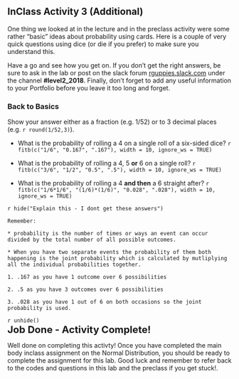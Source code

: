 ## InClass Activity 3 (Additional)

One thing we looked at in the lecture and in the preclass activity were some rather "basic" ideas about probability using cards. Here is a couple of very quick questions using dice (or die if you prefer) to make sure you understand this. 

Have a go and see how you get on. If you don't get the right answers, be sure to ask in the lab or post on the slack forum <a href = "https://rguppies.slack.com/" target = "_blank">rguppies.slack.com</a> under the channel **#level2_2018**. Finally, don't forget to add any useful information to your Portfolio before you leave it too long and forget.

### Back to Basics

Show your answer either as a fraction (e.g. 1/52) or to 3 decimal places (e.g. `r round(1/52,3)`).  

* What is the probability of rolling a 4 on a single roll of a six-sided dice? `r fitb(c("1/6", "0.167", ".167"), width = 10, ignore_ws = TRUE)`

* What is the probability of rolling a 4, 5 **or** 6 on a single roll? `r fitb(c("3/6", "1/2", "0.5", ".5"), width = 10, ignore_ws = TRUE)`

* What is the probability of rolling a 4 **and then** a 6 straight after? `r fitb(c("1/6*1/6", "(1/6)*(1/6)", "0.028", ".028"), width = 10, ignore_ws = TRUE)`

`r hide("Explain this - I dont get these answers")`
```block
Remember: 

* probability is the number of times or ways an event can occur divided by the total number of all possible outcomes. 

* When you have two separate events the probability of them both happening is the joint probability which is calculated by mutliplying all the individual probabilities together.

1. .167 as you have 1 outcome over 6 possibilities

2. .5 as you have 3 outcomes over 6 possibilities

3. .028 as you have 1 out of 6 on both occasions so the joint probability is used.
```
`r unhide()`
<br>
<span style="font-size: 22px; font-weight: bold; color: var(--blue);">Job Done - Activity Complete!</span>

Well done on completing this activty! Once you have completed the main body inclass assignment on the Normal Distribution, you should be ready to complete the assignment for this lab. Good luck and remember to refer back to the codes and questions in this lab and the preclass if you get stuck!.
